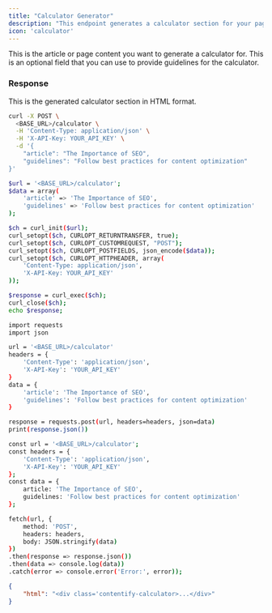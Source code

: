 ```yaml
---
title: "Calculator Generator"
description: "This endpoint generates a calculator section for your page or article."
icon: 'calculator'
---
```


<ParamField body="article" type="string">
    This is the article or page content you want to generate a calculator for.
</ParamField>

<ParamField body="guidelines" type="string">
    This is an optional field that you can use to provide guidelines for the calculator.
</ParamField>


### Response

<ResponseField name="html" type="string">
    This is the generated calculator section in HTML format.
</ResponseField>


<RequestExample>

```bash cURL
curl -X POST \
  <BASE_URL>/calculator \
  -H 'Content-Type: application/json' \
  -H 'X-API-Key: YOUR_API_KEY' \
  -d '{
    "article": "The Importance of SEO",
    "guidelines": "Follow best practices for content optimization"
}'

```

```bash PHP
$url = '<BASE_URL>/calculator';
$data = array(
    'article' => 'The Importance of SEO',
    'guidelines' => 'Follow best practices for content optimization'
);

$ch = curl_init($url);
curl_setopt($ch, CURLOPT_RETURNTRANSFER, true);
curl_setopt($ch, CURLOPT_CUSTOMREQUEST, "POST");
curl_setopt($ch, CURLOPT_POSTFIELDS, json_encode($data));
curl_setopt($ch, CURLOPT_HTTPHEADER, array(
    'Content-Type: application/json',
    'X-API-Key: YOUR_API_KEY'
));

$response = curl_exec($ch);
curl_close($ch);
echo $response;

```

```bash Python
import requests
import json

url = '<BASE_URL>/calculator'
headers = {
    'Content-Type': 'application/json',
    'X-API-Key': 'YOUR_API_KEY'
}
data = {
    'article': 'The Importance of SEO',
    'guidelines': 'Follow best practices for content optimization'
}

response = requests.post(url, headers=headers, json=data)
print(response.json())

```

```bash JavaScript
const url = '<BASE_URL>/calculator';
const headers = {
    'Content-Type': 'application/json',
    'X-API-Key': 'YOUR_API_KEY'
};
const data = {
    article: 'The Importance of SEO',
    guidelines: 'Follow best practices for content optimization'
};

fetch(url, {
    method: 'POST',
    headers: headers,
    body: JSON.stringify(data)
})
.then(response => response.json())
.then(data => console.log(data))
.catch(error => console.error('Error:', error));

```


</RequestExample>

<ResponseExample>

```json Example Response
{
	"html": "<div class='contentify-calculator>...</div>"
}
```

</ResponseExample>

&nbsp;
#
&nbsp;
#
&nbsp;